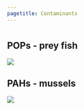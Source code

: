 ```yaml
---
pagetitle: Contaminants
---
```





# {.tabset}

## POPs - prey fish
![](figures/Figure S.H.11.1.Contaminants_in_prey_fish.jpg)

## PAHs - mussels
![](figures/Figure S.H.11.2.PAHs_Mussel_Watch.jpg)
